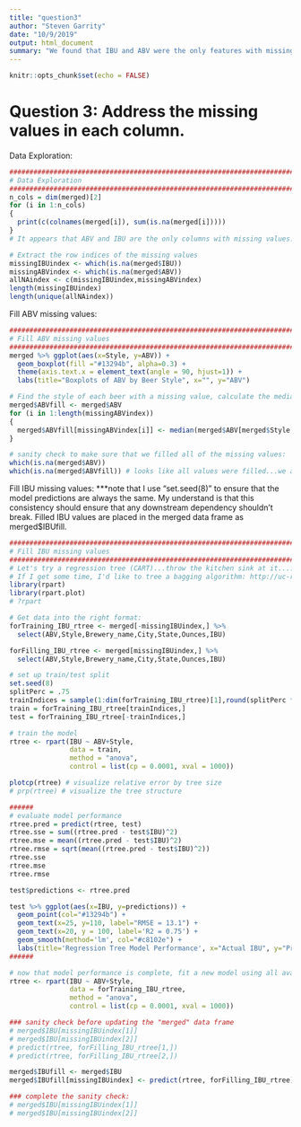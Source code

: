 ```yaml
---
title: "question3"
author: "Steven Garrity"
date: "10/9/2019"
output: html_document
summary: "We found that IBU and ABV were the only features with missing values. ABV had 62 NAs and IBU had 1005 NAs. All of the ABV NAs also had NA IBU. We decided to fill ABV values with the median ABV from beers of the same type. To fill missing values in IBU, we fit a regression tree to observations without missing values and then used that model to predict each missing IBU value. Filled values are returned in the merged dataframe as merged$ABVfill and merged$IBUfill."
---
```


```r
knitr::opts_chunk$set(echo = FALSE)
```

# Question 3: Address the missing values in each column.

Data Exploration:
```r
########################################################################
# Data Exploration
########################################################################
n_cols = dim(merged)[2]
for (i in 1:n_cols)
{
  print(c(colnames(merged[i]), sum(is.na(merged[i]))))
}
# It appears that ABV and IBU are the only columns with missing values.

# Extract the row indices of the missing values
missingIBUindex <- which(is.na(merged$IBU))
missingABVindex <- which(is.na(merged$ABV))
allNAindex <- c(missingIBUindex,missingABVindex)
length(missingIBUindex)
length(unique(allNAindex)) 
```

Fill ABV missing values:
```r
########################################################################
# Fill ABV missing values
########################################################################
merged %>% ggplot(aes(x=Style, y=ABV)) +
  geom_boxplot(fill ="#13294b", alpha=0.3) +
  theme(axis.text.x = element_text(angle = 90, hjust=1)) +
  labs(title="Boxplots of ABV by Beer Style", x="", y="ABV")

# Find the style of each beer with a missing value, calculate the median ABV for that style of beer, and fill the missing value with the median for that style. Filled IBU values are placed into the "merged" dataset as merged$IBUfill.
merged$ABVfill <- merged$ABV
for (i in 1:length(missingABVindex))
{
  merged$ABVfill[missingABVindex[i]] <- median(merged$ABV[merged$Style == merged$Style[missingABVindex[i]]],na.rm = TRUE)
}

# sanity check to make sure that we filled all of the missing values:
which(is.na(merged$ABV))
which(is.na(merged$ABVfill)) # looks like all values were filled...we are good to proceed
```

Fill IBU missing values: ***note that I use "set.seed(8)" to ensure that the model predictions are always the same. My understand is that this consistency should ensure that any downstream dependency shouldn't break. Filled IBU values are placed in the merged data frame as merged$IBUfill.
```r
########################################################################
# Fill IBU missing values
########################################################################
# Let's try a regression tree (CART)...throw the kitchen sink at it...:)
# If I get some time, I'd like to tree a bagging algorithm: http://uc-r.github.io/regression_trees
library(rpart)
library(rpart.plot)
# ?rpart

# Get data into the right format:
forTraining_IBU_rtree <- merged[-missingIBUindex,] %>% 
  select(ABV,Style,Brewery_name,City,State,Ounces,IBU)

forFilling_IBU_rtree <- merged[missingIBUindex,] %>% 
  select(ABV,Style,Brewery_name,City,State,Ounces,IBU)

# set up train/test split
set.seed(8)
splitPerc = .75
trainIndices = sample(1:dim(forTraining_IBU_rtree)[1],round(splitPerc * dim(forTraining_IBU_rtree)[1]))
train = forTraining_IBU_rtree[trainIndices,]
test = forTraining_IBU_rtree[-trainIndices,]

# train the model
rtree <- rpart(IBU ~ ABV+Style, 
               data = train,
               method = "anova",
               control = list(cp = 0.0001, xval = 1000))

plotcp(rtree) # visualize relative error by tree size
# prp(rtree) # visualize the tree structure

######
# evaluate model performance
rtree.pred = predict(rtree, test)
rtree.sse = sum((rtree.pred - test$IBU)^2)
rtree.mse = mean((rtree.pred - test$IBU)^2)
rtree.rmse = sqrt(mean((rtree.pred - test$IBU)^2))
rtree.sse
rtree.mse
rtree.rmse

test$predictions <- rtree.pred

test %>% ggplot(aes(x=IBU, y=predictions)) +
  geom_point(col="#13294b") +
  geom_text(x=25, y=110, label="RMSE = 13.1") +
  geom_text(x=20, y = 100, label='R2 = 0.75') +
  geom_smooth(method='lm', col="#c8102e") +
  labs(title='Regression Tree Model Performance', x="Actual IBU", y="Predicted IBU")
######

# now that model performance is complete, fit a new model using all available data. This model will be used to fill IBU values.
rtree <- rpart(IBU ~ ABV+Style, 
               data = forTraining_IBU_rtree,
               method = "anova",
               control = list(cp = 0.0001, xval = 1000))

### sanity check before updating the "merged" data frame
# merged$IBU[missingIBUindex[1]]
# merged$IBU[missingIBUindex[2]]
# predict(rtree, forFilling_IBU_rtree[1,])
# predict(rtree, forFilling_IBU_rtree[2,])

merged$IBUfill <- merged$IBU
merged$IBUfill[missingIBUindex] <- predict(rtree, forFilling_IBU_rtree)

### complete the sanity check:
# merged$IBU[missingIBUindex[1]]
# merged$IBU[missingIBUindex[2]]
```

